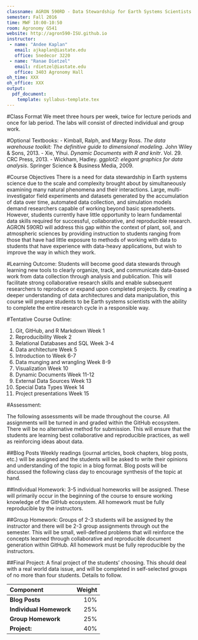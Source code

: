 ```yaml
---
classname: AGRON 590RD - Data Stewardship for Earth Systems Scientists  
semester: Fall 2016
time: MWF 10:00-10:50
room: Agronomy G541
website: http://agron590-ISU.github.io
instructor:
 - name: "Andee Kaplan"
   email: ajkaplan@iastate.edu
   office: Snedecor 3220
 - name: "Ranae Dietzel"
   email: rdietzel@iastate.edu
   office: 3403 Agronomy Hall
oh_time: XXX
oh_office: XXX
output:
  pdf_document:
    template: syllabus-template.tex
---
```

#Class Format
We meet three hours per week, twice for lecture periods and once for lab period. The labs will consist of directed individual and group work.


#Optional Textbooks:
- Kimball, Ralph, and Margy Ross. *The data warehouse toolkit: The definitive guide to dimensional modeling*. John Wiley & Sons, 2013.
- Xie, Yihui. *Dynamic Documents with R and knitr*. Vol. 29. CRC Press, 2013.
- Wickham, Hadley. *ggplot2: elegant graphics for data analysis*. Springer Science & Business Media, 2009.

#Course Objectives
There is a need for data stewardship in Earth systems science due to the scale and complexity brought about by simultaneously examining many natural phenomena and their interactions.  Large, multi-investigator field experiments and datasets generated by the accumulation of data over time, automated data collection, and simulation models demand researchers capable of working beyond basic spreadsheets. However, students currently have little opportunity to learn fundamental data skills required for successful, collaborative, and reproducible research. AGRON 590RD will address this gap within the context of plant, soil, and atmospheric sciences by providing instruction to students ranging from those that have had little exposure to methods of working with data to students that have experience with data-heavy applications, but wish to improve the way in which they work.  

#Learning Outcome:
Students will become good data stewards through learning new tools to clearly organize, track, and communicate data-based work from data collection through analysis and publication. This will facilitate strong collaborative research skills and enable subsequent researchers to reproduce or expand upon completed projects. By creating a deeper understanding of data architectures and data manipulation, this course will prepare students to be Earth systems scientists with the ability to complete the entire research cycle in a responsible way.

#Tentative Course Outline:

1. Git, GitHub, and R Markdown \dotfill Week 1
1. Reproducibility \dotfill Week 2
1. Relational Databases and SQL \dotfill Week 3-4
1. Data architecture \dotfill Week 5
1. Introduction to \texttt{R} \dotfill Week 6-7
1. Data munging and wrangling \dotfill Week 8-9
1. Visualization \dotfill Week 10
1. Dynamic Documents \dotfill Week 11-12
1. External Data Sources \dotfill Week 13
1. Special Data Types \dotfill Week 14
1. Project presentations \dotfill Week 15

#Assessment: 

The following assessments will be made throughout the course. All assignments will be turned in and graded within the GitHub ecosystem. There will be no alternative method for submission. This will ensure that the students are learning best collaborative and reproducible practices, as well as reinforcing ideas about data.

##Blog Posts 
Weekly readings (journal articles, book chapters, blog posts, etc.) will be assigned and the students will be asked to write their opinions and understanding of the topic in a blog format. Blog posts will be discussed the following class day to encourage synthesis of the topic at hand. 

##Individual Homework: 
3-5 individual homeworks will be assigned. These will primarily occur in the beginning of the course to ensure working knowledge of the GitHub ecosystem. All homework must be fully reproducible by the instructors.

##Group Homework:
Groups of 2-3 students will be assigned by the instructor and there will be 2-3 group assignments through out the semester. This will be small, well-defined problems that will reinforce the concepts learned through collaborative and reproducible document generation within GitHub. All homework must be fully reproducible by the instructors.

##Final Project: 
 A final project of the students' choosing. This should deal with a real world data issue, and will be completed in self-selected groups of no more than four students. Details to follow.


| Component | Weight |
|:---|---:|
|**Blog Posts** | 10\% |
|**Individual Homework** | 25\% |
|**Group Homework** | 25\% |
|**Project:** | 40\% |

